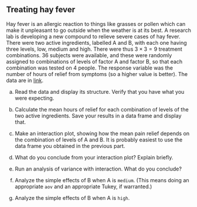 ##  Treating hay fever


 Hay fever is an allergic reaction to things like grasses or
pollen which can make it unpleasant to go outside when the weather is
at its best.  A research lab is developing a new compound to relieve
severe cases of hay fever. There were two active ingredients, labelled
A and B, with each one having three levels, low, medium and
high. There were thus $3\times 3=9$ treatment combinations. 36
subjects were available, and these were randomly assigned to
combinations of levels of factor A and factor B, so that each
combination was tested on 4 people. The response variable was the
number of hours of relief from symptoms (so a higher value is
better). The data are in
[link](http://ritsokiguess.site/datafiles/hayfever.txt).



(a) Read the data and display its structure. Verify that you
have what you were expecting.


(b) Calculate the mean hours of relief for each combination of
levels of the two active ingredients. Save your results in a data
frame and display that.


(c) Make an interaction plot, showing how the mean pain relief depends on the combination of levels of A and B. It is probably easiest to use the data frame you obtained in the previous part.


(d) What do you conclude from your interaction plot? Explain briefly.


(e) Run an analysis of variance with interaction. What do you conclude?


(f) Analyze the simple effects of B when A is
`medium`. (This means doing an appropriate `aov` and
an appropriate Tukey, if warranted.)


(g) Analyze the simple effects of B when A is `high`.




